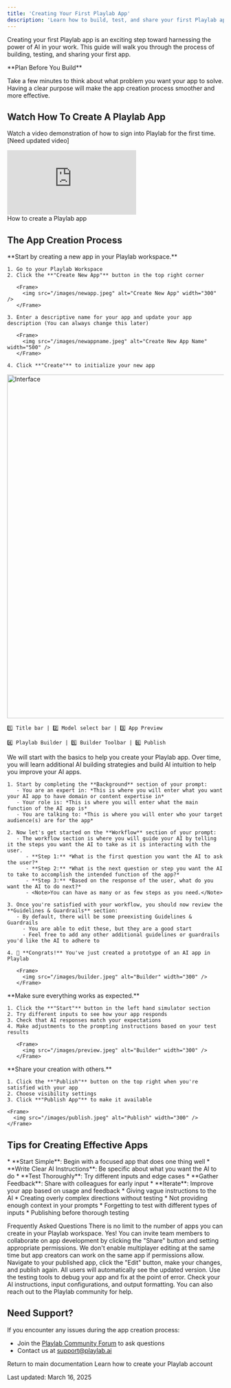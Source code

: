 ```yaml
---
title: 'Creating Your First Playlab App'
description: 'Learn how to build, test, and share your first Playlab app'
---
```

Creating your first Playlab app is an exciting step toward harnessing the power of AI in your work. This guide will walk you through the process of building, testing, and sharing your first app.

<Callout type="info">
  **Plan Before You Build**
  
  Take a few minutes to think about what problem you want your app to solve. Having a clear purpose will make the app creation process smoother and more effective.
</Callout>

## <Icon icon="video" size="24" className="inline-block align-text-bottom" /> Watch How To Create A Playlab App

Watch a video demonstration of how to sign into Playlab for the first time. [Need updated video]

<Frame>
  <iframe 
    src="https://www.loom.com/embed/d2de485fd555403ba59650ae4fb3ea5f?sid=be6fd7c5-3172-4110-8128-01cedc0ba6a7" 
    frameborder="0" 
    webkitallowfullscreen 
    mozallowfullscreen 
    allowfullscreen 
    style={{ width: "100%", height: "400px" }}
  ></iframe>
  <figcaption>How to create a Playlab app</figcaption>
</Frame>

## <Icon icon="flask-outline" size="24" className="inline-block align-text-bottom" /> The App Creation Process

<Steps>
  <Step title="Create a New Playlab App">
    **Start by creating a new app in your Playlab workspace.**
    
    1. Go to your Playlab Workspace
    2. Click the **"Create New App"** button in the top right corner
       
       <Frame>
         <img src="/images/newapp.jpeg" alt="Create New App" width="300" />
       </Frame>
       
    3. Enter a descriptive name for your app and update your app description (You can always change this later)
       
       <Frame>
         <img src="/images/newappname.jpeg" alt="Create New App Name" width="500" />
       </Frame>
       
    4. Click **"Create"** to initialize your new app
  </Step>

  <Step title="Explore the Playlab Interface">
    <Frame>
      <img src="/images/interface.jpeg" alt="Interface" width="800" />
    </Frame>
    
    1️⃣ Title bar | 2️⃣ Model select bar | 3️⃣ App Preview 

    4️⃣ Playlab Builder | 5️⃣ Builder Toolbar | 6️⃣ Publish
  </Step>

  <Step title="Write Your AI Instructions">
    We will start with the basics to help you create your Playlab app. Over time, you will learn additional AI building strategies and build AI intuition to help you improve your AI apps.
    
    1. Start by completing the **Background** section of your prompt:
       - You are an expert in: *This is where you will enter what you want your AI app to have domain or content expertise in* 
       - Your role is: *This is where you will enter what the main function of the AI app is*
       - You are talking to: *This is where you will enter who your target audience(s) are for the app*
    
    2. Now let's get started on the **Workflow** section of your prompt:
       - The workflow section is where you will guide your AI by telling it the steps you want the AI to take as it is interacting with the user.
          - **Step 1:** *What is the first question you want the AI to ask the user?*
          - **Step 2:** *What is the next question or step you want the AI to take to accomplish the intended function of the app?*
          - **Step 3:** *Based on the response of the user, what do you want the AI to do next?*
          - <Note>You can have as many or as few steps as you need.</Note>
    
    3. Once you're satisfied with your workflow, you should now review the **Guidelines & Guardrails** section:
       - By default, there will be some preexisting Guidelines & Guardrails
         - You are able to edit these, but they are a good start
         - Feel free to add any other additional guidelines or guardrails you'd like the AI to adhere to
    
    4. 🎉 **Congrats!** You've just created a prototype of an AI app in Playlab
       
       <Frame>
         <img src="/images/builder.jpeg" alt="Builder" width="300" />
       </Frame>
  </Step>

  <Step title="Test Your App">
    **Make sure everything works as expected.**
    
    1. Click the **"Start"** button in the left hand simulator section
    2. Try different inputs to see how your app responds
    3. Check that AI responses match your expectations
    4. Make adjustments to the prompting instructions based on your test results
       
       <Frame>
         <img src="/images/preview.jpeg" alt="Builder" width="300" />
       </Frame>
  </Step>

  <Step title="Publish Your Playlab App">
    **Share your creation with others.**
    
    1. Click the **"Publish"** button on the top right when you're satisfied with your app
    2. Choose visibility settings
    3. Click **"Publish App"** to make it available
    
    <Frame>
      <img src="/images/publish.jpeg" alt="Publish" width="300" />
    </Frame>
  </Step>
</Steps>

## <Icon icon="lightbulb-on" size="24" className="inline-block align-text-bottom" /> Tips for Creating Effective Apps

<Tabs>
  <Tab title="Best Practices">
    * **Start Simple**: Begin with a focused app that does one thing well
    * **Write Clear AI Instructions**: Be specific about what you want the AI to do
    * **Test Thoroughly**: Try different inputs and edge cases
    * **Gather Feedback**: Share with colleagues for early input
    * **Iterate**: Improve your app based on usage and feedback
  </Tab>
  
  <Tab title="Common Pitfalls">
    * Giving vague instructions to the AI
    * Creating overly complex directions without testing
    * Not providing enough context in your prompts
    * Forgetting to test with different types of inputs
    * Publishing before thorough testing
  </Tab>
</Tabs>

<Icon icon="bullhorn" size="24" className="inline-block align-text-bottom" /> Frequently Asked Questions
<Accordion title="How many apps can I create?">
  There is no limit to the number of apps you can create in your Playlab workspace.
</Accordion>
<Accordion title="Can I collaborate with others on an app?">
  Yes! You can invite team members to collaborate on app development by clicking the "Share" button and setting appropriate permissions. We don't enable multiplayer editing at the same time but app creators can work on the same app if permissions allow.
</Accordion>
<Accordion title="How do I update my app after publishing?">
  Navigate to your published app, click the "Edit" button, make your changes, and publish again. All users will automatically see the updated version.
</Accordion>
<Accordion title="What if my app doesn't work as expected?">
  Use the testing tools to debug your app and fix at the point of error. Check your AI instructions, input configurations, and output formatting. You can also reach out to the Playlab community for help.
</Accordion>

## <Icon icon="bullhorn" size="24" className="inline-block align-text-bottom" /> Need Support?

If you encounter any issues during the app creation process:

* Join the [Playlab Community Forum](/community) to ask questions
* Contact us at [support@playlab.ai](mailto:support@playlab.ai)

<CardGroup>
  <Card title="Back to Getting Started" icon="arrow-left" href="/getstarted/getting-started" iconType="duotone">
    Return to main documentation
  </Card>
  <Card title="Adding Members to Playlab" icon="user-plus" href="/getstarted/Adding Members to your Workpspace" iconType="duotone">
    Learn how to create your Playlab account
  </Card>
</CardGroup>

Last updated: March 16, 2025